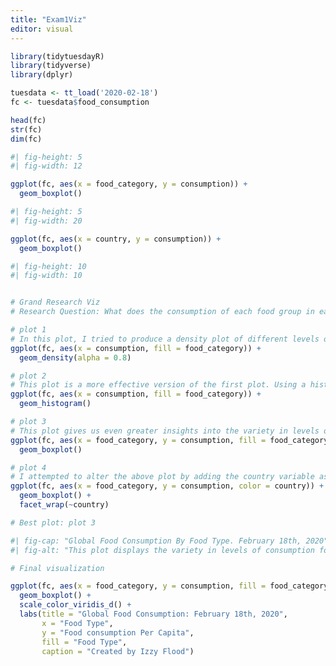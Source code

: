 ```yaml
---
title: "Exam1Viz"
editor: visual
---
```


```r

library(tidytuesdayR)
library(tidyverse)
library(dplyr)

```

```r
tuesdata <- tt_load('2020-02-18')
fc <- tuesdata$food_consumption

head(fc)
str(fc)
dim(fc)
```

```r
#| fig-height: 5
#| fig-width: 12

ggplot(fc, aes(x = food_category, y = consumption)) +
  geom_boxplot()

```

```r
#| fig-height: 5
#| fig-width: 20

ggplot(fc, aes(x = country, y = consumption)) +
  geom_boxplot()
```

```r
#| fig-height: 10
#| fig-width: 10


# Grand Research Viz
# Research Question: What does the consumption of each food group in each country look like?

# plot 1
# In this plot, I tried to produce a density plot of different levels of consumption based on food groups. A few insights can be gained from this visualization. For one, many animal products such as eggs and poultry have lower, more concentrated levels of consumption globally. Cheaper grain products have higher levels of consumption at times, but levels vary. One limitation of this visualization is that we do not have any information on individual countries.
ggplot(fc, aes(x = consumption, fill = food_category)) +
  geom_density(alpha = 0.8) 

# plot 2
# This plot is a more effective version of the first plot. Using a histogram, I was able to more effectively visualize the same ideas. We gain even better details in this visualization than the first. For one, we can see that it is actually dairy products that have varying levels of consumption globally. Grain products have a similar dispersal. Meat products such as fish and beef have lower levels of consumption globally, however, these levels are similar in most places.
ggplot(fc, aes(x = consumption, fill = food_category)) +
  geom_histogram()

# plot 3
# This plot gives us even greater insights into the variety in levels of consumption for different food groups. Confirming what we saw in the last visualization, dairy products and grain products have a higher variety in consumption levels. Additionally, poultry and pork also have relatively varying consumption levels. We still are not seeing the variety from country to country, however.
ggplot(fc, aes(x = food_category, y = consumption, fill = food_category)) +
  geom_boxplot()

# plot 4
# I attempted to alter the above plot by adding the country variable as a facet, but it is difficult to effectively visualize with 130 countries.
ggplot(fc, aes(x = food_category, y = consumption, color = country)) +
  geom_boxplot() +
  facet_wrap(~country)

# Best plot: plot 3


```

```r
#| fig-cap: "Global Food Consumption By Food Type. February 18th, 2020"
#| fig-alt: "This plot displays the variety in levels of consumption for different food groups. Foods such as dairy products and grain products have a higher variety in consumption levels. Additionally, poultry and pork also have relatively varying consumption levels. "

# Final visualization

ggplot(fc, aes(x = food_category, y = consumption, fill = food_category)) +
  geom_boxplot() +
  scale_color_viridis_d() + 
  labs(title = "Global Food Consumption: February 18th, 2020",
       x = "Food Type",
       y = "Food consumption Per Capita",
       fill = "Food Type",
       caption = "Created by Izzy Flood") 
  
```
